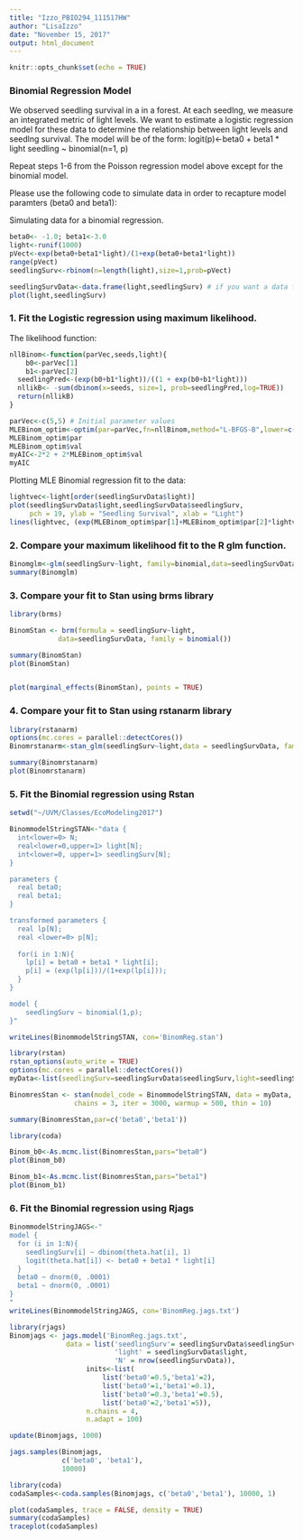 ---
title: "Izzo_PBIO294_111517HW"
author: "LisaIzzo"
date: "November 15, 2017"
output: html_document
---

```{r setup, include=FALSE}
knitr::opts_chunk$set(echo = TRUE)
```

### Binomial Regression Model 

We observed seedling survival in a in a forest.  At each seedlng, we measure an integrated metric of light levels.  We want to estimate a logistic regression model for these data to determine the relationship between light levels and seedlng survival.  The model will be of the form:
logit(p)<-beta0 + beta1 * light
seedling ~ binomial(n=1, p)

Repeat steps 1-6 from the Poisson regression model above except for the binomial model.

Please use the following code to simulate data in order to recapture model paramters (beta0 and beta1):

Simulating data for a binomial regression. 

```{r}
beta0<- -1.0; beta1<-3.0
light<-runif(1000)
pVect<-exp(beta0+beta1*light)/(1+exp(beta0+beta1*light))
range(pVect)
seedlingSurv<-rbinom(n=length(light),size=1,prob=pVect)

seedlingSurvData<-data.frame(light,seedlingSurv) # if you want a data frame
plot(light,seedlingSurv)

```


### 1. Fit the Logistic regression using maximum likelihood.

The likelihood function:

```{r}
nllBinom<-function(parVec,seeds,light){
    b0<-parVec[1]
    b1<-parVec[2]
  seedlingPred<-(exp(b0+b1*light))/((1 + exp(b0+b1*light)))
  nllikB<- -sum(dbinom(x=seeds, size=1, prob=seedlingPred,log=TRUE))
  return(nllikB)
}
```


```{r}
parVec<-c(5,5) # Initial parameter values 
MLEBinom_optim<-optim(par=parVec,fn=nllBinom,method="L-BFGS-B",lower=c(-Inf,-Inf),upper=c(Inf,Inf),seeds=seedlingSurvData$seedlingSurv,light=seedlingSurvData$light)
MLEBinom_optim$par 
MLEBinom_optim$val 
myAIC<-2*2 + 2*MLEBinom_optim$val
myAIC

```

Plotting MLE Binomial regression fit to the data:

```{r}
lightvec<-light[order(seedlingSurvData$light)]
plot(seedlingSurvData$light,seedlingSurvData$seedlingSurv, 
     pch = 19, ylab = "Seedling Survival", xlab = "Light")
lines(lightvec, (exp(MLEBinom_optim$par[1]+MLEBinom_optim$par[2]*lightvec))/((1 + exp(MLEBinom_optim$par[1]+MLEBinom_optim$par[2]*lightvec))),col='darkcyan',lwd=2)
```

### 2. Compare your maximum likelihood fit to the R glm function.

```{r}
Binomglm<-glm(seedlingSurv~light, family=binomial,data=seedlingSurvData)
summary(Binomglm)
```


### 3.  Compare your fit to Stan using brms library

```{r}
library(brms)

BinomStan <- brm(formula = seedlingSurv~light,
            data=seedlingSurvData, family = binomial())

summary(BinomStan)
plot(BinomStan)


plot(marginal_effects(BinomStan), points = TRUE)
```



### 4. Compare your fit to Stan using rstanarm library


```{r}
library(rstanarm)
options(mc.cores = parallel::detectCores())
Binomrstanarm<-stan_glm(seedlingSurv~light,data = seedlingSurvData, family = binomial, iter=2000, warmup=1000, cores=4)

summary(Binomrstanarm)
plot(Binomrstanarm)

```



### 5. Fit the Binomial regression using Rstan

```{r}

setwd("~/UVM/Classes/EcoModeling2017")

BinommodelStringSTAN<-"data {
  int<lower=0> N;
  real<lower=0,upper=1> light[N];
  int<lower=0, upper=1> seedlingSurv[N];
}

parameters {
  real beta0;
  real beta1;
}

transformed parameters {
  real lp[N];
  real <lower=0> p[N];
  
  for(i in 1:N){
    lp[i] = beta0 + beta1 * light[i];
    p[i] = (exp(lp[i]))/(1+exp(lp[i]));
  }
}

model {
    seedlingSurv ~ binomial(1,p);
}"

writeLines(BinommodelStringSTAN, con='BinomReg.stan')
```


```{r}
library(rstan)
rstan_options(auto_write = TRUE)
options(mc.cores = parallel::detectCores())
myData<-list(seedlingSurv=seedlingSurvData$seedlingSurv,light=seedlingSurvData$light,N=nrow(seedlingSurvData))

BinomresStan <- stan(model_code = BinommodelStringSTAN, data = myData,
                chains = 3, iter = 3000, warmup = 500, thin = 10)

summary(BinomresStan,par=c('beta0','beta1'))

```

```{r}
library(coda)

Binom_b0<-As.mcmc.list(BinomresStan,pars="beta0")
plot(Binom_b0)

Binom_b1<-As.mcmc.list(BinomresStan,pars="beta1")
plot(Binom_b1)

```




### 6. Fit the Binomial regression using Rjags


```{r}
BinommodelStringJAGS<-"
model {
  for (i in 1:N){
    seedlingSurv[i] ~ dbinom(theta.hat[i], 1)
    logit(theta.hat[i]) <- beta0 + beta1 * light[i]
  }
  beta0 ~ dnorm(0, .0001)
  beta1 ~ dnorm(0, .0001)
}
"
writeLines(BinommodelStringJAGS, con='BinomReg.jags.txt')
```

```{r}
library(rjags)
Binomjags <- jags.model('BinomReg.jags.txt',
              data = list('seedlingSurv'= seedlingSurvData$seedlingSurv,
                          'light' = seedlingSurvData$light,
                          'N' = nrow(seedlingSurvData)),
                   inits<-list(
                       list('beta0'=0.5,'beta1'=2),
                       list('beta0'=1,'beta1'=0.1),
                       list('beta0'=0.3,'beta1'=0.5),
                       list('beta0'=2,'beta1'=5)),
                   n.chains = 4,
                   n.adapt = 100)
```

```{r}
update(Binomjags, 1000)

jags.samples(Binomjags,
             c('beta0', 'beta1'),
             10000)
```


```{r}
library(coda)
codaSamples<-coda.samples(Binomjags, c('beta0','beta1'), 10000, 1)
```


```{r}
plot(codaSamples, trace = FALSE, density = TRUE)
summary(codaSamples)
traceplot(codaSamples)
```



